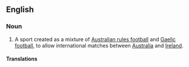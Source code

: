 ==English==
{{wikipedia}}

===Noun===
{{en-noun|head=[[international]] [[rules]] [[football]]}}

# {{context|soccer|lang=en}} A sport created as a mixture of [[Australian rules football]] and [[Gaelic football]], to allow international matches between [[Australia]] and [[Ireland]].

====Translations====
{{trans-top|type of football}}
{{trans-mid}}
{{trans-bottom}}